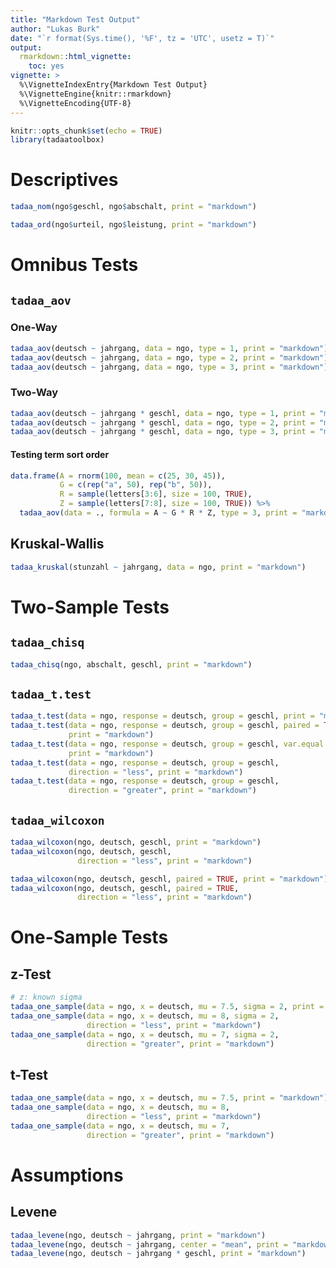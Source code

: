```yaml
---
title: "Markdown Test Output"
author: "Lukas Burk"
date: "`r format(Sys.time(), '%F', tz = 'UTC', usetz = T)`"
output: 
  rmarkdown::html_vignette:
    toc: yes
vignette: >
  %\VignetteIndexEntry{Markdown Test Output}
  %\VignetteEngine{knitr::rmarkdown}
  %\VignetteEncoding{UTF-8}
---
```



```r
knitr::opts_chunk$set(echo = TRUE)
library(tadaatoolbox)
```

# Descriptives

```r
tadaa_nom(ngo$geschl, ngo$abschalt, print = "markdown")

tadaa_ord(ngo$urteil, ngo$leistung, print = "markdown")
```

# Omnibus Tests

## `tadaa_aov`

### One-Way

```r
tadaa_aov(deutsch ~ jahrgang, data = ngo, type = 1, print = "markdown")
tadaa_aov(deutsch ~ jahrgang, data = ngo, type = 2, print = "markdown")
tadaa_aov(deutsch ~ jahrgang, data = ngo, type = 3, print = "markdown")
```


### Two-Way

```r
tadaa_aov(deutsch ~ jahrgang * geschl, data = ngo, type = 1, print = "markdown")
tadaa_aov(deutsch ~ jahrgang * geschl, data = ngo, type = 2, print = "markdown")
tadaa_aov(deutsch ~ jahrgang * geschl, data = ngo, type = 3, print = "markdown")
```

#### Testing term sort order

```r
data.frame(A = rnorm(100, mean = c(25, 30, 45)),
           G = c(rep("a", 50), rep("b", 50)),
           R = sample(letters[3:6], size = 100, TRUE),
           Z = sample(letters[7:8], size = 100, TRUE)) %>%
  tadaa_aov(data = ., formula = A ~ G * R * Z, type = 3, print = "markdown")
```


## Kruskal-Wallis

```r
tadaa_kruskal(stunzahl ~ jahrgang, data = ngo, print = "markdown")
```


# Two-Sample Tests

## `tadaa_chisq`

```r
tadaa_chisq(ngo, abschalt, geschl, print = "markdown")
```


## `tadaa_t.test`

```r
tadaa_t.test(data = ngo, response = deutsch, group = geschl, print = "markdown")
tadaa_t.test(data = ngo, response = deutsch, group = geschl, paired = TRUE,
             print = "markdown")
tadaa_t.test(data = ngo, response = deutsch, group = geschl, var.equal = FALSE,
             print = "markdown")
tadaa_t.test(data = ngo, response = deutsch, group = geschl, 
             direction = "less", print = "markdown")
tadaa_t.test(data = ngo, response = deutsch, group = geschl, 
             direction = "greater", print = "markdown")
```

## `tadaa_wilcoxon`

```r
tadaa_wilcoxon(ngo, deutsch, geschl, print = "markdown")
tadaa_wilcoxon(ngo, deutsch, geschl, 
               direction = "less", print = "markdown")

tadaa_wilcoxon(ngo, deutsch, geschl, paired = TRUE, print = "markdown")
tadaa_wilcoxon(ngo, deutsch, geschl, paired = TRUE, 
               direction = "less", print = "markdown")

```

# One-Sample Tests

## z-Test

```r
# z: known sigma
tadaa_one_sample(data = ngo, x = deutsch, mu = 7.5, sigma = 2, print = "markdown")
tadaa_one_sample(data = ngo, x = deutsch, mu = 8, sigma = 2, 
                 direction = "less", print = "markdown")
tadaa_one_sample(data = ngo, x = deutsch, mu = 7, sigma = 2, 
                 direction = "greater", print = "markdown")
```

## t-Test

```r
tadaa_one_sample(data = ngo, x = deutsch, mu = 7.5, print = "markdown")
tadaa_one_sample(data = ngo, x = deutsch, mu = 8, 
                 direction = "less", print = "markdown")
tadaa_one_sample(data = ngo, x = deutsch, mu = 7, 
                 direction = "greater", print = "markdown")
```

# Assumptions

## Levene

```r
tadaa_levene(ngo, deutsch ~ jahrgang, print = "markdown")
tadaa_levene(ngo, deutsch ~ jahrgang, center = "mean", print = "markdown")
tadaa_levene(ngo, deutsch ~ jahrgang * geschl, print = "markdown")
```



